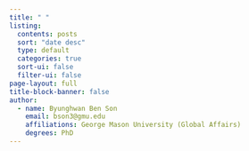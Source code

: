 ```yaml
---
title: " "
listing:
  contents: posts
  sort: "date desc"
  type: default
  categories: true
  sort-ui: false
  filter-ui: false
page-layout: full
title-block-banner: false
author: 
  - name: Byunghwan Ben Son
    email: bson3@gmu.edu
    affiliations: George Mason University (Global Affairs)
    degrees: PhD
---
```

